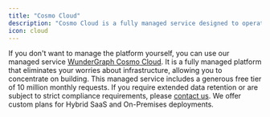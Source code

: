 ```yaml
---
title: "Cosmo Cloud"
description: "Cosmo Cloud is a fully managed service designed to operate all critical components of the Cosmo Platform in the most efficient manner, leaving you only responsible for running your routers."
icon: cloud
---
```


If you don't want to manage the platform yourself, you can use our managed service [WunderGraph Cosmo Cloud](https://cosmo.wundergraph.com). It is a fully managed platform that eliminates your worries about infrastructure, allowing you to concentrate on building. This managed service includes a generous free tier of 10 million monthly requests. If you require extended data retention or are subject to strict compliance requirements, please [contact us](https://wundergraph.com/contact/sales). We offer custom plans for Hybrid SaaS and On-Premises deployments.

